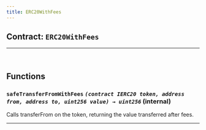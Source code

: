 ```yaml
---
title: ERC20WithFees
---
```



<DocTag type={DocType.Reference} />

## Contract: `ERC20WithFees`






<hr />




<br />

## Functions

### **`safeTransferFromWithFees`** *`(contract IERC20 token, address from, address to, uint256 value) → uint256`* (internal)



Calls transferFrom on the token, returning the value transferred
after fees.



<hr />


